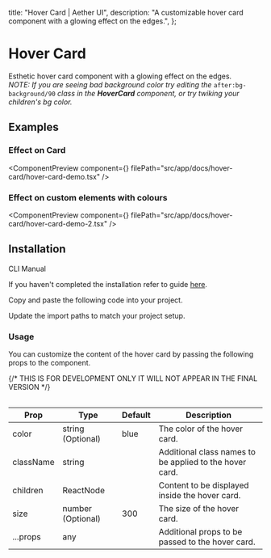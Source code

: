   title: "Hover Card | Aether UI",
  description: "A customizable hover card component with a glowing effect on the edges.",
};


# Hover Card

Esthetic hover card component with a glowing effect on the edges. <br/>
_NOTE: If you are seeing bad background color try editing the_ `after:bg-background/90` _class in the **HoverCard** component, or try twiking your children's bg color._

## Examples

### Effect on Card

<ComponentPreview
  component={<HoverCardDemo />}
  filePath="src/app/docs/hover-card/hover-card-demo.tsx"
/>

### Effect on custom elements with colours

<ComponentPreview
  component={<HoverCardDemo2 />}
  filePath="src/app/docs/hover-card/hover-card-demo-2.tsx"
/>

## Installation

<Tabs defaultValue="cli">

<TabsList>
  <TabsTrigger value="cli">CLI</TabsTrigger>
  <TabsTrigger value="manual">Manual</TabsTrigger>
</TabsList>

<TabsContent value="cli">

<InstallationCli value="hover-card" />

</TabsContent>

<TabsContent value="manual">

<Steps>

<Step>If you haven't completed the installation refer to guide [here](/docs/installation).</Step>

<Step>Copy and paste the following code into your project.</Step>

<CodeBlock filePath="src/content/hover-card.tsx" />

<Step>Update the import paths to match your project setup.</Step>

</Steps>

</TabsContent>

</Tabs>

### Usage

You can customize the content of the hover card by passing the following props to the component.

<Table data={{
  headers: ["Prop", "Type", "Default", "Description"],
  rows: [
    ["color", "string (Optional)", "blue", "The color of the hover card."],
    ["className", "string", "", "Additional class names to be applied to the hover card."],
    ["children", "ReactNode", "", "Content to be displayed inside the hover card."],
    ["size", "number (Optional)", "300", "The size of the hover card."],
    ["...props", "any", "", "Additional props to be passed to the hover card."],
  ],
}}>
{/* THIS IS FOR DEVELOPMENT ONLY IT WILL NOT APPEAR IN THE FINAL VERSION */}

| Prop      | Type              | Default | Description                                             |
| --------- | ----------------- | ------- | ------------------------------------------------------- |
| color     | string (Optional) | blue    | The color of the hover card.                            |
| className | string            |         | Additional class names to be applied to the hover card. |
| children  | ReactNode         |         | Content to be displayed inside the hover card.          |
| size      | number (Optional) | 300     | The size of the hover card.                             |
| ...props  | any               |         | Additional props to be passed to the hover card.        |

</Table>

<PrevNextBtn current="hover-card" />
